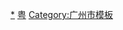 <div style="position: relative; ">
{{Image label begin|image=Administrative Division Guangzhou 2.png|width={{{1|450}}}|link=|margin=0 auto}} 
{{Image label|x=460|y=1590|scale={{{1|450}}}/1960|text={{vtext|[[荔湾区|<span style="color: black; font-size:smaller;">'''荔湾区'''</span>]]}}}}
{{Image label|x=580|y=1580|scale={{{1|450}}}/1960|text=[[越秀区|<span style="color: black;">'''①'''</span>]]}}
{{Image label|x=610|y=1680|scale={{{1|450}}}/1960|text=[[海珠区|<span style="color: black; font-size:smaller;">'''海珠区'''</span>]]}}
{{Image label|x=680|y=1525|scale={{{1|450}}}/1960|text=[[天河区|<span style="color: black; font-size:smaller;">'''天河区'''</span>]]}}
{{Image label|x=600|y=1260|scale={{{1|450}}}/1960|text=[[白云区 (广州市)|<span style="color: black;">'''白云区'''</span></span>]]}}
{{Image label|x=950|y=1410|scale={{{1|450}}}/1960|text={{vtext|[[黄埔区|<span style="color: black;">'''黄埔区'''</span></span>]]}}}}
{{Image label|x=750|y=1860|scale={{{1|450}}}/1960|text=[[番禺区|<span style="color: black;">'''番禺区'''</span></span>]]}}
{{Image label|x=410|y=970|scale={{{1|450}}}/1960|text=[[花都区|<span style="color: black;">'''花都区'''</span></span>]]}}
{{Image label|x=960|y=2280|scale={{{1|450}}}/1960|text=[[南沙区 (广州市)|<span style="color: black;">'''南沙区'''</span></span>]]}}
{{Image label|x=1380|y=1150|scale={{{1|450}}}/1960|text=[[增城区|<span style="color: black;">'''增城区'''</span></span>]]}}
{{Image label|x=1250|y=530|scale={{{1|450}}}/1960|text=[[从化区|<span style="color: black;">'''从化区'''</span></span>]]}}
{{Image label|x=170|y=1980|scale={{{1|450}}}/1960|text=[[越秀区|<span style="color: black;">'''① 越秀区'''</span>]]}}
{{Image label end}}
</div>
<noinclude>
[[Category:广州行政区划|*]]
[[Category:中华人民共和国地级行政区划图|粤]]
[[Category:广州市模板]]
</noinclude>